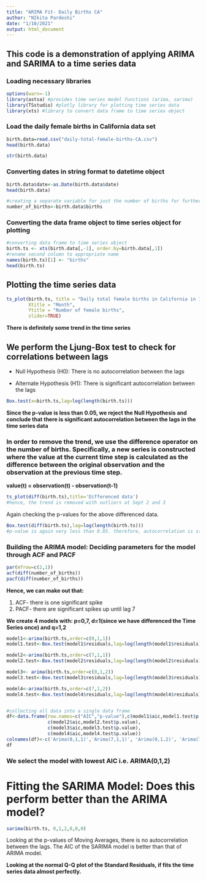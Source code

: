 ```yaml
---
title: "ARIMA Fit- Daily Births CA"
author: "NIkita Pardeshi"
date: "1/10/2021"
output: html_document
---
```


## This code is a demonstration of applying ARIMA and SARIMA to a time series data

### Loading necessary libraries

```r
options(warn=-1)
library(astsa) #provides time series model functions (arima, sarima)
library(TSstudio) #plotly library for plotting time series data
library(xts) #library to convert data frame to time series object
```


### Load the daily female births in California data set

```r
birth.data=read.csv("daily-total-female-births-CA.csv")
head(birth.data)

str(birth.data)
```

### Converting dates in string format to datetime object

```r
birth.data$date<-as.Date(birth.data$date)
head(birth.data)

#creating a separate variable for just the number of births for further calculations
number_of_births<-birth.data$births
```

### Converting the data frame object to time series object for plotting

```r

#converting data frame to time series object
birth.ts <- xts(birth.data[,-1], order.by=birth.data[,1])
#rename second column to appropriate name
names(birth.ts)[1] <- "births"
head(birth.ts)

```

## Plotting the time series data

```r
ts_plot(birth.ts, title = "Daily total female births in California in 1959",
        Xtitle = "Month",
        Ytitle = "Number of female births",
        slider=TRUE)
```

**There is definitely some trend in the time series**

## We perform the Ljung-Box test to check for correlations between lags

* Null Hypothesis (H0): There is no autocorrelation between the lags

* Alternate Hypothesis (H1): There is significant autocorrelation between the lags

```r

Box.test(x=birth.ts,lag=log(length(birth.ts)))

```

**Since the p-value is less than 0.05, we reject the Null Hypothesis and conclude that there is significant autocorrelation between the lags in the time series data**

### In order to remove the trend, we use the difference operator on the number of births. Specifically, a new series is constructed where the value at the current time step is calculated as the difference between the original observation and the observation at the previous time step.

**value(t) = observation(t) - observation(t-1)**

```r

ts_plot(diff(birth.ts),title='Differenced data')
#hence, the trend is removed with outliers at Sept 2 and 3

```


Again checking the p-values for the above differenced data. 

```r
Box.test(diff(birth.ts),lag=log(length(birth.ts)))
#p-value is again very less than 0.05. therefore, autocorrelation is still there and cannot be further eliminated. 

```

### Building the ARIMA model: Deciding parameters for the model through ACF and PACF

```r
par(mfrow=c(2,1))
acf(diff(number_of_births))
pacf(diff(number_of_births))


```

**Hence, we can make out that:**

1. ACF- there is one significant spike 
2. PACF- there are significant spikes up until lag 7 

**We create 4 models with: p=0,7, d=1(since we have differenced the Time Series once) and q=1,2**

```r

model1<-arima(birth.ts,order=c(0,1,1))
model1.test<-Box.test(model1$residuals,lag=log(length(model1$residuals)))

model2<-arima(birth.ts,order=c(7,1,1))
model2.test<-Box.test(model2$residuals,lag=log(length(model2$residuals)))

model3<- arima(birth.ts,order=c(0,1,2))
model3.test<-Box.test(model3$residuals,lag=log(length(model3$residuals)))

model4<-arima(birth.ts,order=c(7,1,2))
model4.test<-Box.test(model4$residuals,lag=log(length(model4$residuals)))


#collecting all data into a single data frame
df<-data.frame(row.names=c("AIC","p-value"),c(model1$aic,model1.test$p.value),
               c(model2$aic,model2.test$p.value),
               c(model3$aic,model3.test$p.value),
               c(model4$aic,model4.test$p.value))
colnames(df)<-c('Arima(0,1,1)','Arima(7,1,1)', 'Arima(0,1,2)', 'Arima(7,1,2)')
df

```


### We select the model with lowest AIC i.e. ARIMA(0,1,2)


# Fitting the SARIMA Model: Does this perform better than the ARIMA model? 

```r
sarima(birth.ts, 0,1,2,0,0,0)

```

Looking at the p-values of Moving Averages, there is no autocorrelation between the lags. The AIC of the SARIMA model is better than that of ARIMA model. 

**Looking at the normal Q-Q plot of the Standard Residuals, if fits the time series data almost perfectly.**







